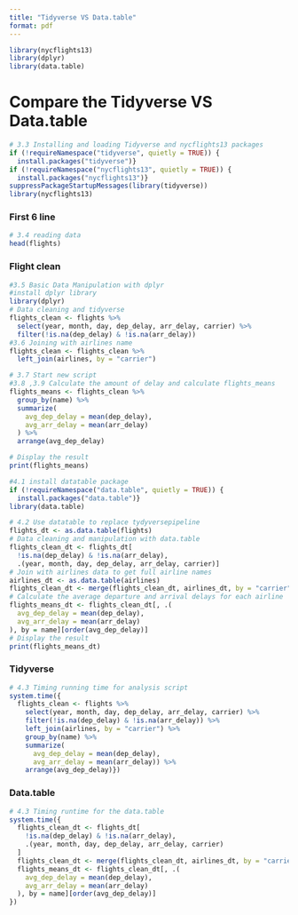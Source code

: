 ```yaml
---
title: "Tidyverse VS Data.table"
format: pdf
---
```


```r

library(nycflights13)
library(dplyr)
library(data.table)

```

# Compare the Tidyverse VS Data.table

```r
# 3.3 Installing and loading Tidyverse and nycflights13 packages
if (!requireNamespace("tidyverse", quietly = TRUE)) {
  install.packages("tidyverse")}
if (!requireNamespace("nycflights13", quietly = TRUE)) {
  install.packages("nycflights13")}
suppressPackageStartupMessages(library(tidyverse))
library(nycflights13)
```

### First 6 line

```r

# 3.4 reading data
head(flights) 
```

### Flight clean

```r
#3.5 Basic Data Manipulation with dplyr
#install dplyr library
library(dplyr)
# Data cleaning and tidyverse
flights_clean <- flights %>%
  select(year, month, day, dep_delay, arr_delay, carrier) %>%
  filter(!is.na(dep_delay) & !is.na(arr_delay))
#3.6 Joining with airlines name
flights_clean <- flights_clean %>%
  left_join(airlines, by = "carrier")
```

```r
# 3.7 Start new script
#3.8 ,3.9 Calculate the amount of delay and calculate flights_means
flights_means <- flights_clean %>%
  group_by(name) %>%
  summarize(
    avg_dep_delay = mean(dep_delay),
    avg_arr_delay = mean(arr_delay)
  ) %>%
  arrange(avg_dep_delay)

# Display the result
print(flights_means)
```


```r
#4.1 install datatable package
if (!requireNamespace("data.table", quietly = TRUE)) {
  install.packages("data.table")}
library(data.table)
```


```r
# 4.2 Use datatable to replace tydyversepipeline
flights_dt <- as.data.table(flights)
# Data cleaning and manipulation with data.table
flights_clean_dt <- flights_dt[
  !is.na(dep_delay) & !is.na(arr_delay),
  .(year, month, day, dep_delay, arr_delay, carrier)]
# Join with airlines data to get full airline names
airlines_dt <- as.data.table(airlines)
flights_clean_dt <- merge(flights_clean_dt, airlines_dt, by = "carrier", all.x = TRUE)
# Calculate the average departure and arrival delays for each airline
flights_means_dt <- flights_clean_dt[, .(
  avg_dep_delay = mean(dep_delay),
  avg_arr_delay = mean(arr_delay)
), by = name][order(avg_dep_delay)]
# Display the result
print(flights_means_dt)
```

### Tidyverse

```r
# 4.3 Timing running time for analysis script
system.time({
  flights_clean <- flights %>%
    select(year, month, day, dep_delay, arr_delay, carrier) %>%
    filter(!is.na(dep_delay) & !is.na(arr_delay)) %>%
    left_join(airlines, by = "carrier") %>%
    group_by(name) %>%
    summarize(
      avg_dep_delay = mean(dep_delay),
      avg_arr_delay = mean(arr_delay)) %>%
    arrange(avg_dep_delay)})
```

### Data.table

```r
# 4.3 Timing runtime for the data.table
system.time({
  flights_clean_dt <- flights_dt[
    !is.na(dep_delay) & !is.na(arr_delay),
    .(year, month, day, dep_delay, arr_delay, carrier)
  ]
  flights_clean_dt <- merge(flights_clean_dt, airlines_dt, by = "carrier", all.x = TRUE)
  flights_means_dt <- flights_clean_dt[, .(
    avg_dep_delay = mean(dep_delay),
    avg_arr_delay = mean(arr_delay)
  ), by = name][order(avg_dep_delay)]
})
```